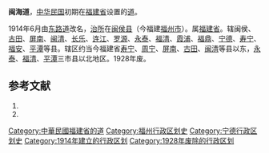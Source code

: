 '''闽海道'''，[[中华民国|中华民国]]初期在[[福建省_(中华民国大陆时期)|福建省]]设置的[[道_(行政区划)|道]]。

1914年6月由[[東路道|东路道]]改名，[[治所|治所]]在[[闽侯县|闽侯县]]（今福建[[福州市|福州市]]）。属[[福建省_(中华民国大陆时期)|福建省]]。辖闽侯、[[古田县|古田]]、[[屏南县|屏南]]、[[闽清县|闽清]]、[[长乐县_(唐朝)|长乐]]、[[连江县|连江]]、[[罗源县|罗源]]、[[永泰县|永泰]]、[[福清县|福清]]、[[霞浦县|霞浦]]、[[福鼎县|福鼎]]、[[宁德县|宁德]]、[[寿宁县|寿宁]]、[[福安县|福安]]、[[平潭县|平潭]]等县。辖区约当今福建省[[寿宁|寿宁]]、[[周宁县|周宁]]、[[屏南|屏南]]、[[古田|古田]]、[[闽清|闽清]]等县以东，[[永泰县|永泰]]、[[福清|福清]]、[[平潭|平潭]]三市县以北地区。1928年废。

== 参考文献 ==
# {{Cite book | author = 戴均良等 | title = 《中国古今地名大词典》 | location = 上海 | publisher = 上海辞书出版社 | date = 2005 | language = zh-hans }}
# {{Cite book | author = 史为乐 | title = 《中华人民共和国政区沿革（1949-2002）》 | location = 北京 | publisher = 人民出版社 | date = 2006 | language = zh-hans }}

{{福建省历史二级政区}}
{{中华民国大陆时期行政区划小作品}}
[[Category:中華民國福建省的道|Category:中華民國福建省的道]]
[[Category:福州行政区划史|Category:福州行政区划史]]
[[Category:宁德行政区划史|Category:宁德行政区划史]]
[[Category:1914年建立的行政区划|Category:1914年建立的行政区划]]
[[Category:1928年废除的行政区划|Category:1928年废除的行政区划]]